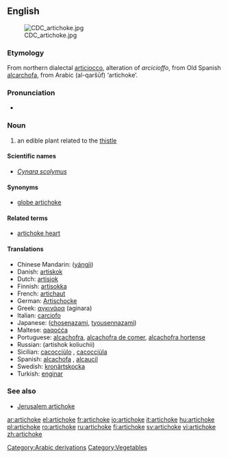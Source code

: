 {{wikipedia}}
==English==
[[Image:CDC_artichoke.jpg|right]]
===Etymology===
From northern {{It.}} dialectal [[articiocco]], alteration of ''arcicioffo'', from Old Spanish [[alcarchofa]], from Arabic {{ARchar|[[قرشوف|القرشوف]]}} (al-qaršūf) ‘artichoke’.  [[Category:Arabic derivations]]

===Pronunciation===
*{{audio|en-us-artichoke.ogg|Audio (US)}}

===Noun===
{{en-noun}}

# an edible plant related to the [[thistle]]

====Scientific names====
*''[[Cynara scolymus]]''

====Synonyms====
*[[globe artichoke]]

====Related terms====
*[[artichoke heart]]

====Translations====
{{top}}
*Chinese Mandarin: {{zh-ts|洋薊|洋蓟}} ([[yángjì]])
*Danish: [[artiskok]]
*Dutch: [[artisjok]] {{m}}
*Finnish: [[artisokka]]
*French: [[artichaut]] {{m}}
*German: [[Artischocke]] {{f}}
*Greek: [[αγκινάρα]] (aginara) {{f}}
*Italian: [[carciofo]] {{m}}
*Japanese: ([[chosenazami]], [[tyousennazami]])
*Maltese: [[qaqoċċa]]
*Portuguese: [[alcachofra]], [[alcachofra de comer]], [[alcachofra hortense]]
*Russian: (artishok koliuchii)
*Sicilian: [[cacocciùlo]] {{m}}, [[cacocciùla]] {{f}}
*Spanish: [[alcachofa]] {{f}}, [[alcaucil]] {{m}} {{italbrac|Argentina|Southern Spain}}
*Swedish: [[kronärtskocka]]
*Turkish: [[enginar]]
{{bottom}}

===See also===
*[[Jerusalem artichoke]]

[[Category:Vegetables]]

[[ar:artichoke]]
[[el:artichoke]]
[[fr:artichoke]]
[[io:artichoke]]
[[it:artichoke]]
[[hu:artichoke]]
[[pl:artichoke]]
[[ro:artichoke]]
[[ru:artichoke]]
[[fi:artichoke]]
[[sv:artichoke]]
[[vi:artichoke]]
[[zh:artichoke]]
